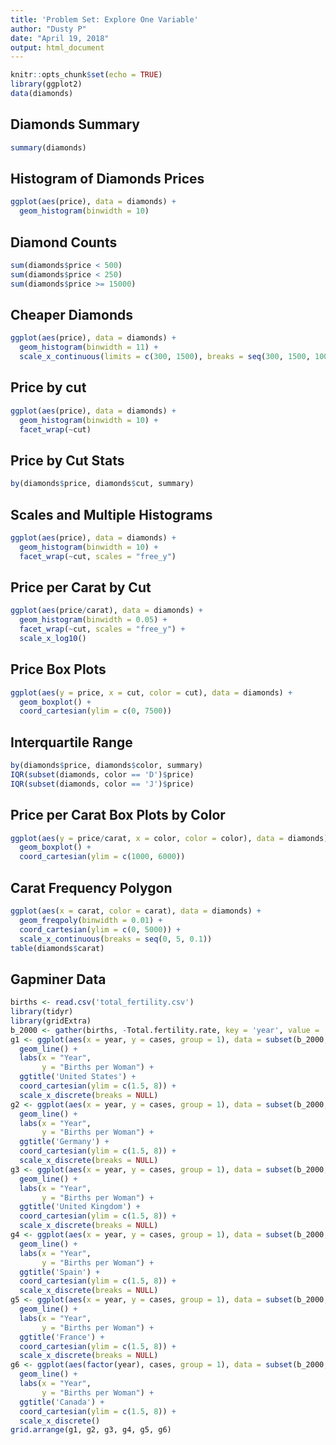 ```yaml
---
title: 'Problem Set: Explore One Variable'
author: "Dusty P"
date: "April 19, 2018"
output: html_document
---
```


```r
knitr::opts_chunk$set(echo = TRUE)
library(ggplot2)
data(diamonds)
```

## Diamonds Summary

```r
summary(diamonds)
```

## Histogram of Diamonds Prices

```r
ggplot(aes(price), data = diamonds) +
  geom_histogram(binwidth = 10)
```

## Diamond Counts

```r
sum(diamonds$price < 500)
sum(diamonds$price < 250)
sum(diamonds$price >= 15000)
```

## Cheaper Diamonds

```r
ggplot(aes(price), data = diamonds) +
  geom_histogram(binwidth = 11) +
  scale_x_continuous(limits = c(300, 1500), breaks = seq(300, 1500, 100))
```

## Price by cut

```r
ggplot(aes(price), data = diamonds) +
  geom_histogram(binwidth = 10) +
  facet_wrap(~cut)
```

## Price by Cut Stats

```r
by(diamonds$price, diamonds$cut, summary)
```

## Scales and Multiple Histograms

```r
ggplot(aes(price), data = diamonds) +
  geom_histogram(binwidth = 10) +
  facet_wrap(~cut, scales = "free_y")
```

## Price per Carat by Cut

```r
ggplot(aes(price/carat), data = diamonds) +
  geom_histogram(binwidth = 0.05) +
  facet_wrap(~cut, scales = "free_y") +
  scale_x_log10()
```

## Price Box Plots

```r
ggplot(aes(y = price, x = cut, color = cut), data = diamonds) +
  geom_boxplot() +
  coord_cartesian(ylim = c(0, 7500))
```

## Interquartile Range

```r
by(diamonds$price, diamonds$color, summary)
IQR(subset(diamonds, color == 'D')$price)
IQR(subset(diamonds, color == 'J')$price)
```

## Price per Carat Box Plots by Color

```r
ggplot(aes(y = price/carat, x = color, color = color), data = diamonds) +
  geom_boxplot() +
  coord_cartesian(ylim = c(1000, 6000))
```

## Carat Frequency Polygon

```r
ggplot(aes(x = carat, color = carat), data = diamonds) +
  geom_freqpoly(binwidth = 0.01) +
  coord_cartesian(ylim = c(0, 5000)) +
  scale_x_continuous(breaks = seq(0, 5, 0.1))
table(diamonds$carat)
```

## Gapminer Data

```r
births <- read.csv('total_fertility.csv')
library(tidyr)
library(gridExtra)
b_2000 <- gather(births, -Total.fertility.rate, key = 'year', value = 'cases')
g1 <- ggplot(aes(x = year, y = cases, group = 1), data = subset(b_2000, Total.fertility.rate == 'United States')) +
  geom_line() +
  labs(x = "Year",
       y = "Births per Woman") +
  ggtitle('United States') +
  coord_cartesian(ylim = c(1.5, 8)) +
  scale_x_discrete(breaks = NULL)
g2 <- ggplot(aes(x = year, y = cases, group = 1), data = subset(b_2000, Total.fertility.rate == 'Germany')) +
  geom_line() +
  labs(x = "Year",
       y = "Births per Woman") +
  ggtitle('Germany') +
  coord_cartesian(ylim = c(1.5, 8)) +
  scale_x_discrete(breaks = NULL)
g3 <- ggplot(aes(x = year, y = cases, group = 1), data = subset(b_2000, Total.fertility.rate == 'United Kingdom')) +
  geom_line() +
  labs(x = "Year",
       y = "Births per Woman") +
  ggtitle('United Kingdom') +
  coord_cartesian(ylim = c(1.5, 8)) +
  scale_x_discrete(breaks = NULL)
g4 <- ggplot(aes(x = year, y = cases, group = 1), data = subset(b_2000, Total.fertility.rate == 'Spain')) +
  geom_line() +
  labs(x = "Year",
       y = "Births per Woman") +
  ggtitle('Spain') +
  coord_cartesian(ylim = c(1.5, 8)) +
  scale_x_discrete(breaks = NULL)
g5 <- ggplot(aes(x = year, y = cases, group = 1), data = subset(b_2000, Total.fertility.rate == 'France')) +
  geom_line() +
  labs(x = "Year",
       y = "Births per Woman") +
  ggtitle('France') +
  coord_cartesian(ylim = c(1.5, 8)) +
  scale_x_discrete(breaks = NULL)
g6 <- ggplot(aes(factor(year), cases, group = 1), data = subset(b_2000, Total.fertility.rate == 'Canada')) +
  geom_line() +
  labs(x = "Year",
       y = "Births per Woman") +
  ggtitle('Canada') +
  coord_cartesian(ylim = c(1.5, 8)) +
  scale_x_discrete()
grid.arrange(g1, g2, g3, g4, g5, g6)
```








